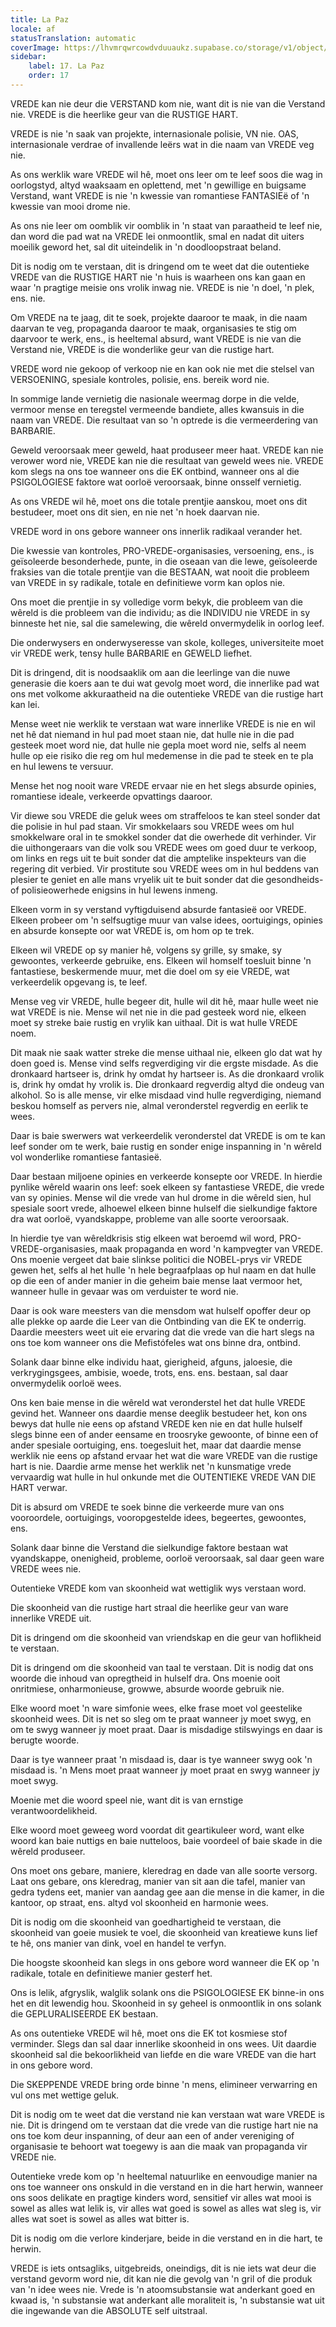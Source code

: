 ```yaml
---
title: La Paz
locale: af
statusTranslation: automatic
coverImage: https://lhvmrqwrcowdvduuaukz.supabase.co/storage/v1/object/public/strapi-uploads/small_cover-educacion-fundamental.webp-2d51a7828a2b1309555be27f7e2a61a0.webp
sidebar:
    label: 17. La Paz
    order: 17
---
```

VREDE kan nie deur die VERSTAND kom nie, want dit is nie van die Verstand nie. VREDE is die heerlike geur van die RUSTIGE HART.

VREDE is nie 'n saak van projekte, internasionale polisie, VN nie. OAS, internasionale verdrae of invallende leërs wat in die naam van VREDE veg nie.

As ons werklik ware VREDE wil hê, moet ons leer om te leef soos die wag in oorlogstyd, altyd waaksaam en oplettend, met 'n gewillige en buigsame Verstand, want VREDE is nie 'n kwessie van romantiese FANTASIEë of 'n kwessie van mooi drome nie.

As ons nie leer om oomblik vir oomblik in 'n staat van paraatheid te leef nie, dan word die pad wat na VREDE lei onmoontlik, smal en nadat dit uiters moeilik geword het, sal dit uiteindelik in 'n doodloopstraat beland.

Dit is nodig om te verstaan, dit is dringend om te weet dat die outentieke VREDE van die RUSTIGE HART nie 'n huis is waarheen ons kan gaan en waar 'n pragtige meisie ons vrolik inwag nie. VREDE is nie 'n doel, 'n plek, ens. nie.

Om VREDE na te jaag, dit te soek, projekte daaroor te maak, in die naam daarvan te veg, propaganda daaroor te maak, organisasies te stig om daarvoor te werk, ens., is heeltemal absurd, want VREDE is nie van die Verstand nie, VREDE is die wonderlike geur van die rustige hart.

VREDE word nie gekoop of verkoop nie en kan ook nie met die stelsel van VERSOENING, spesiale kontroles, polisie, ens. bereik word nie.

In sommige lande vernietig die nasionale weermag dorpe in die velde, vermoor mense en teregstel vermeende bandiete, alles kwansuis in die naam van VREDE. Die resultaat van so 'n optrede is die vermeerdering van BARBARIE.

Geweld veroorsaak meer geweld, haat produseer meer haat. VREDE kan nie verower word nie, VREDE kan nie die resultaat van geweld wees nie. VREDE kom slegs na ons toe wanneer ons die EK ontbind, wanneer ons al die PSIGOLOGIESE faktore wat oorloë veroorsaak, binne onsself vernietig.

As ons VREDE wil hê, moet ons die totale prentjie aanskou, moet ons dit bestudeer, moet ons dit sien, en nie net 'n hoek daarvan nie.

VREDE word in ons gebore wanneer ons innerlik radikaal verander het.

Die kwessie van kontroles, PRO-VREDE-organisasies, versoening, ens., is geïsoleerde besonderhede, punte, in die oseaan van die lewe, geïsoleerde fraksies van die totale prentjie van die BESTAAN, wat nooit die probleem van VREDE in sy radikale, totale en definitiewe vorm kan oplos nie.

Ons moet die prentjie in sy volledige vorm bekyk, die probleem van die wêreld is die probleem van die individu; as die INDIVIDU nie VREDE in sy binneste het nie, sal die samelewing, die wêreld onvermydelik in oorlog leef.

Die onderwysers en onderwyseresse van skole, kolleges, universiteite moet vir VREDE werk, tensy hulle BARBARIE en GEWELD liefhet.

Dit is dringend, dit is noodsaaklik om aan die leerlinge van die nuwe generasie die koers aan te dui wat gevolg moet word, die innerlike pad wat ons met volkome akkuraatheid na die outentieke VREDE van die rustige hart kan lei.

Mense weet nie werklik te verstaan wat ware innerlike VREDE is nie en wil net hê dat niemand in hul pad moet staan nie, dat hulle nie in die pad gesteek moet word nie, dat hulle nie gepla moet word nie, selfs al neem hulle op eie risiko die reg om hul medemense in die pad te steek en te pla en hul lewens te versuur.

Mense het nog nooit ware VREDE ervaar nie en het slegs absurde opinies, romantiese ideale, verkeerde opvattings daaroor.

Vir diewe sou VREDE die geluk wees om straffeloos te kan steel sonder dat die polisie in hul pad staan. Vir smokkelaars sou VREDE wees om hul smokkelware oral in te smokkel sonder dat die owerhede dit verhinder. Vir die uithongeraars van die volk sou VREDE wees om goed duur te verkoop, om links en regs uit te buit sonder dat die amptelike inspekteurs van die regering dit verbied. Vir prostitute sou VREDE wees om in hul beddens van plesier te geniet en alle mans vryelik uit te buit sonder dat die gesondheids- of polisieowerhede enigsins in hul lewens inmeng.

Elkeen vorm in sy verstand vyftigduisend absurde fantasieë oor VREDE. Elkeen probeer om 'n selfsugtige muur van valse idees, oortuigings, opinies en absurde konsepte oor wat VREDE is, om hom op te trek.

Elkeen wil VREDE op sy manier hê, volgens sy grille, sy smake, sy gewoontes, verkeerde gebruike, ens. Elkeen wil homself toesluit binne 'n fantastiese, beskermende muur, met die doel om sy eie VREDE, wat verkeerdelik opgevang is, te leef.

Mense veg vir VREDE, hulle begeer dit, hulle wil dit hê, maar hulle weet nie wat VREDE is nie. Mense wil net nie in die pad gesteek word nie, elkeen moet sy streke baie rustig en vrylik kan uithaal. Dit is wat hulle VREDE noem.

Dit maak nie saak watter streke die mense uithaal nie, elkeen glo dat wat hy doen goed is. Mense vind selfs regverdiging vir die ergste misdade. As die dronkaard hartseer is, drink hy omdat hy hartseer is. As die dronkaard vrolik is, drink hy omdat hy vrolik is. Die dronkaard regverdig altyd die ondeug van alkohol. So is alle mense, vir elke misdaad vind hulle regverdiging, niemand beskou homself as pervers nie, almal veronderstel regverdig en eerlik te wees.

Daar is baie swerwers wat verkeerdelik veronderstel dat VREDE is om te kan leef sonder om te werk, baie rustig en sonder enige inspanning in 'n wêreld vol wonderlike romantiese fantasieë.

Daar bestaan miljoene opinies en verkeerde konsepte oor VREDE. In hierdie pynlike wêreld waarin ons leef: soek elkeen sy fantastiese VREDE, die vrede van sy opinies. Mense wil die vrede van hul drome in die wêreld sien, hul spesiale soort vrede, alhoewel elkeen binne hulself die sielkundige faktore dra wat oorloë, vyandskappe, probleme van alle soorte veroorsaak.

In hierdie tye van wêreldkrisis stig elkeen wat beroemd wil word, PRO-VREDE-organisasies, maak propaganda en word 'n kampvegter van VREDE. Ons moenie vergeet dat baie slinkse politici die NOBEL-prys vir VREDE gewen het, selfs al het hulle 'n hele begraafplaas op hul naam en dat hulle op die een of ander manier in die geheim baie mense laat vermoor het, wanneer hulle in gevaar was om verduister te word nie.

Daar is ook ware meesters van die mensdom wat hulself opoffer deur op alle plekke op aarde die Leer van die Ontbinding van die EK te onderrig. Daardie meesters weet uit eie ervaring dat die vrede van die hart slegs na ons toe kom wanneer ons die Mefistófeles wat ons binne dra, ontbind.

Solank daar binne elke individu haat, gierigheid, afguns, jaloesie, die verkrygingsgees, ambisie, woede, trots, ens. ens. bestaan, sal daar onvermydelik oorloë wees.

Ons ken baie mense in die wêreld wat veronderstel het dat hulle VREDE gevind het. Wanneer ons daardie mense deeglik bestudeer het, kon ons bewys dat hulle nie eens op afstand VREDE ken nie en dat hulle hulself slegs binne een of ander eensame en troosryke gewoonte, of binne een of ander spesiale oortuiging, ens. toegesluit het, maar dat daardie mense werklik nie eens op afstand ervaar het wat die ware VREDE van die rustige hart is nie. Daardie arme mense het werklik net 'n kunsmatige vrede vervaardig wat hulle in hul onkunde met die OUTENTIEKE VREDE VAN DIE HART verwar.

Dit is absurd om VREDE te soek binne die verkeerde mure van ons vooroordele, oortuigings, vooropgestelde idees, begeertes, gewoontes, ens.

Solank daar binne die Verstand die sielkundige faktore bestaan wat vyandskappe, onenigheid, probleme, oorloë veroorsaak, sal daar geen ware VREDE wees nie.

Outentieke VREDE kom van skoonheid wat wettiglik wys verstaan word.

Die skoonheid van die rustige hart straal die heerlike geur van ware innerlike VREDE uit.

Dit is dringend om die skoonheid van vriendskap en die geur van hoflikheid te verstaan.

Dit is dringend om die skoonheid van taal te verstaan. Dit is nodig dat ons woorde die inhoud van opregtheid in hulself dra. Ons moenie ooit onritmiese, onharmonieuse, growwe, absurde woorde gebruik nie.

Elke woord moet 'n ware simfonie wees, elke frase moet vol geestelike skoonheid wees. Dit is net so sleg om te praat wanneer jy moet swyg, en om te swyg wanneer jy moet praat. Daar is misdadige stilswyings en daar is berugte woorde.

Daar is tye wanneer praat 'n misdaad is, daar is tye wanneer swyg ook 'n misdaad is. 'n Mens moet praat wanneer jy moet praat en swyg wanneer jy moet swyg.

Moenie met die woord speel nie, want dit is van ernstige verantwoordelikheid.

Elke woord moet geweeg word voordat dit geartikuleer word, want elke woord kan baie nuttigs en baie nutteloos, baie voordeel of baie skade in die wêreld produseer.

Ons moet ons gebare, maniere, kleredrag en dade van alle soorte versorg. Laat ons gebare, ons kleredrag, manier van sit aan die tafel, manier van gedra tydens eet, manier van aandag gee aan die mense in die kamer, in die kantoor, op straat, ens. altyd vol skoonheid en harmonie wees.

Dit is nodig om die skoonheid van goedhartigheid te verstaan, die skoonheid van goeie musiek te voel, die skoonheid van kreatiewe kuns lief te hê, ons manier van dink, voel en handel te verfyn.

Die hoogste skoonheid kan slegs in ons gebore word wanneer die EK op 'n radikale, totale en definitiewe manier gesterf het.

Ons is lelik, afgryslik, walglik solank ons die PSIGOLOGIESE EK binne-in ons het en dit lewendig hou. Skoonheid in sy geheel is onmoontlik in ons solank die GEPLURALISEERDE EK bestaan.

As ons outentieke VREDE wil hê, moet ons die EK tot kosmiese stof verminder. Slegs dan sal daar innerlike skoonheid in ons wees. Uit daardie skoonheid sal die bekoorlikheid van liefde en die ware VREDE van die hart in ons gebore word.

Die SKEPPENDE VREDE bring orde binne 'n mens, elimineer verwarring en vul ons met wettige geluk.

Dit is nodig om te weet dat die verstand nie kan verstaan wat ware VREDE is nie. Dit is dringend om te verstaan dat die vrede van die rustige hart nie na ons toe kom deur inspanning, of deur aan een of ander vereniging of organisasie te behoort wat toegewy is aan die maak van propaganda vir VREDE nie.

Outentieke vrede kom op 'n heeltemal natuurlike en eenvoudige manier na ons toe wanneer ons onskuld in die verstand en in die hart herwin, wanneer ons soos delikate en pragtige kinders word, sensitief vir alles wat mooi is sowel as alles wat lelik is, vir alles wat goed is sowel as alles wat sleg is, vir alles wat soet is sowel as alles wat bitter is.

Dit is nodig om die verlore kinderjare, beide in die verstand en in die hart, te herwin.

VREDE is iets ontsagliks, uitgebreids, oneindigs, dit is nie iets wat deur die verstand gevorm word nie, dit kan nie die gevolg van 'n gril of die produk van 'n idee wees nie. Vrede is 'n atoomsubstansie wat anderkant goed en kwaad is, 'n substansie wat anderkant alle moraliteit is, 'n substansie wat uit die ingewande van die ABSOLUTE self uitstraal.


